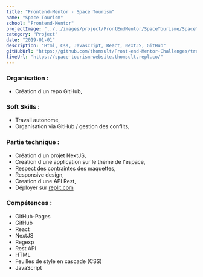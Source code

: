 ```yaml
---
title: "Frontend-Mentor - Space Tourism"
name: "Space Tourism"
school: "Frontend-Mentor"
projectImage: "../../images/project/FrontEndMentor/SpaceTourisme/SpaceTourisme1.png"
category: "Project"
date: "2019-01-01"
description: "Html, Css, Javascript, React, NextJS, GitHub"
gitHubUrl: "https://github.com/thomsult/Front-end-Mentor-Challenges/tree/master/space-tourism-website-main"
liveUrl: "https://space-tourism-website.thomsult.repl.co/"
---
```


### Organisation : 
- Création d'un repo GitHub, 

### Soft Skills : 
- Travail autonome, 
- Organisation via GitHub / gestion des conflits, 

### Partie technique : 
- Création d'un projet NextJS,
- Creation d'une application sur le theme de l'espace,
- Respect des contraintes des maquettes,
- Responsive design,
- Creation d'une API Rest,
- Déployer sur [replit.com](https://replit.com/) 

### Compétences : 
- GitHub-Pages 
- GitHub
- React
- NextJS
- Regexp
- Rest API
- HTML 
- Feuilles de style en cascade (CSS) 
- JavaScript
